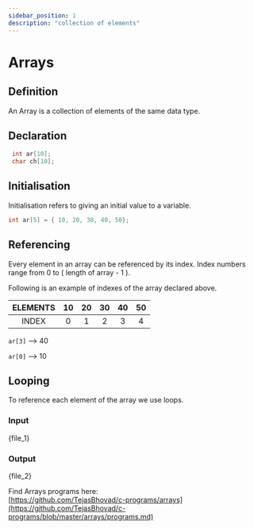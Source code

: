 ```yaml
---
sidebar_position: 1
description: "collection of elements"
---
```



# Arrays

## Definition

An Array is a collection of elements of the same data type.

## Declaration

```c
 int ar[10];
 char ch[10];
```

## Initialisation

Initialisation refers to giving an initial value to a variable.

```c
int ar[5] = { 10, 20, 30, 40, 50};
```

## Referencing

Every element in an array can be referenced by its index. Index numbers range from 0 to ( length of array - 1 ).

Following is an example of indexes of the array declared above.

| ELEMENTS | 10  | 20  | 30  | 40  | 50  |
| :------: | :-: | :-: | :-: | :-: | :-: |
|  INDEX   |  0  |  1  |  2  |  3  |  4  |

`ar[3]` --> 40

`ar[0]` --> 10

## Looping

To reference each element of the array we use loops.

### Input

<CodeBlock language="c">{file_1}</CodeBlock>

### Output

<CodeBlock language="c">{file_2}</CodeBlock>

Find Arrays programs here:<br />
[https://github.com/TejasBhovad/c-programs/arrays](https://github.com/TejasBhovad/c-programs/blob/master/arrays/programs.md)
